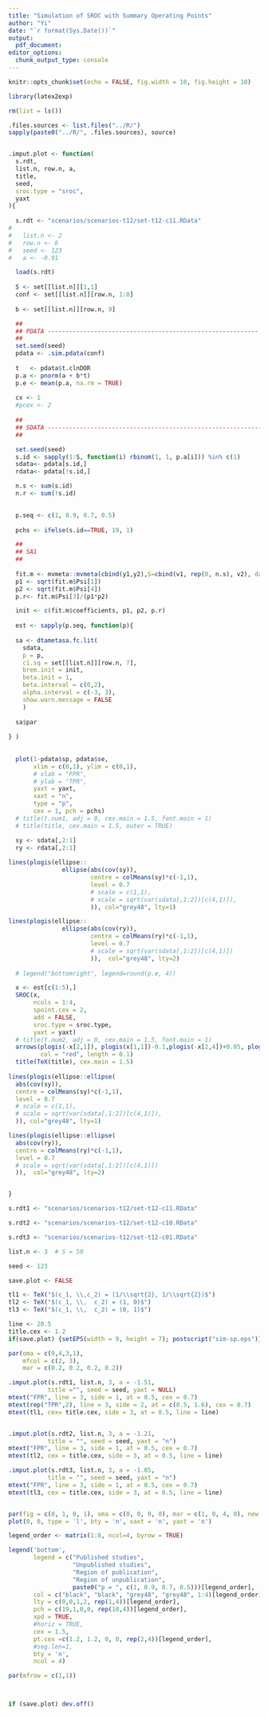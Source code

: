 ```yaml
---
title: "Simulation of SROC with Summary Operating Points"
author: "Yi"
date: "`r format(Sys.Date())`"
output:
  pdf_document:
editor_options:
  chunk_output_type: console
---
```



```r
knitr::opts_chunk$set(echo = FALSE, fig.width = 10, fig.height = 10)

library(latex2exp)

rm(list = ls())

.files.sources <- list.files("../R/")
sapply(paste0("../R/", .files.sources), source)


.imput.plot <- function(
  s.rdt,
  list.n, row.n, a,
  title, 
  seed,
  sroc.type = "sroc",
  yaxt
){
  
  s.rdt <- "scenarios/scenarios-t12/set-t12-c11.RData"
# 
#   list.n <- 2
#   row.n <- 6
#   seed <- 123
#   a <- -0.91

  load(s.rdt)
  
  S <- set[[list.n]][1,1]
  conf <- set[[list.n]][row.n, 1:8]
  
  b <- set[[list.n]][row.n, 9]

  ##
  ## PDATA -----------------------------------------------------------
  ##
  set.seed(seed)
  pdata <- .sim.pdata(conf)
  
  t   <- pdata$t.clnDOR
  p.a <- pnorm(a + b*t)
  p.e <- mean(p.a, na.rm = TRUE)
  
  cx <- 1
  #pcex <- 2
  
  ##
  ## SDATA ------------------------------------------------------------
  ##

  set.seed(seed)
  s.id <- sapply(1:S, function(i) rbinom(1, 1, p.a[i])) %in% c(1)
  sdata<- pdata[s.id,] 
  rdata<- pdata[!s.id,] 

  n.s <- sum(s.id)
  n.r <- sum(!s.id)
  

  p.seq <- c(1, 0.9, 0.7, 0.5)
  
  pchs <- ifelse(s.id==TRUE, 19, 1)

  ##
  ## SA1
  ##
  
  fit.m <- mvmeta::mvmeta(cbind(y1,y2),S=cbind(v1, rep(0, n.s), v2), data = sdata, method="ml")
  p1 <- sqrt(fit.m$Psi[1])
  p2 <- sqrt(fit.m$Psi[4])
  p.r<- fit.m$Psi[3]/(p1*p2)

  init <- c(fit.m$coefficients, p1, p2, p.r)
  
  est <- sapply(p.seq, function(p){
  
  sa <- dtametasa.fc.lit(
    sdata,
    p = p, 
    c1.sq = set[[list.n]][row.n, 7],
    brem.init = init,
    beta.init = 1, 
    beta.interval = c(0,2),
    alpha.interval = c(-3, 3),
    show.warn.message = FALSE
    )
  
  sa$par
  
} )
  
  
  plot(1-pdata$sp, pdata$se, 
       xlim = c(0,1), ylim = c(0,1),
       # xlab = "FPR",
       # ylab = "TPR",
       yaxt = yaxt,
       xaxt = "n",
       type = "p",
       cex = 1, pch = pchs)
  # title(t.num1, adj = 0, cex.main = 1.5, font.main = 1)
  # title(title, cex.main = 1.5, outer = TRUE)

  sy <- sdata[,2:1]
  ry <- rdata[,2:1]
  
lines(plogis(ellipse::
               ellipse(abs(cov(sy)),
                       centre = colMeans(sy)*c(-1,1),
                       level = 0.7
                       # scale = c(1,1), 
                       # scale = sqrt(var(sdata[,1:2])[c(4,1)]),
                       )), col="grey48", lty=1)

lines(plogis(ellipse::
               ellipse(abs(cov(ry)),
                       centre = colMeans(ry)*c(-1,1),
                       level = 0.7
                       # scale = sqrt(var(sdata[,1:2])[c(4,1)])
                       )),  col="grey48", lty=2)
  
  # legend("bottomright", legend=round(p.e, 4))

  x <- est[c(1:5),]
  SROC(x,
       ncols = 1:4,
       spoint.cex = 2,
       add = FALSE,
       sroc.type = sroc.type,
       yaxt = yaxt)
  # title(t.num2, adj = 0, cex.main = 1.5, font.main = 1)
  arrows(plogis(-x[2,1]), plogis(x[1,1])-0.1,plogis(-x[2,4])+0.05, plogis(x[1,4])-0.1, 
         col = "red", length = 0.1)
  title(TeX(title), cex.main = 1.5)
  
lines(plogis(ellipse::ellipse(
  abs(cov(sy)),
  centre = colMeans(sy)*c(-1,1),
  level = 0.7
  # scale = c(1,1), 
  # scale = sqrt(var(sdata[,1:2])[c(4,1)]),
  )), col="grey48", lty=1)

lines(plogis(ellipse::ellipse(
  abs(cov(ry)),
  centre = colMeans(ry)*c(-1,1),
  level = 0.7
  # scale = sqrt(var(sdata[,1:2])[c(4,1)])
  )),  col="grey48", lty=2)


}


```


```r
s.rdt1 <- "scenarios/scenarios-t12/set-t12-c11.RData"

s.rdt2 <- "scenarios/scenarios-t12/set-t12-c10.RData"

s.rdt3 <- "scenarios/scenarios-t12/set-t12-c01.RData"

list.n <- 3  # S = 50

```




```r

seed <- 123

save.plot <- FALSE

tl1 <- TeX("$(c_1, \\,c_2) = (1/\\sqrt{2}, 1/\\sqrt{2})$")
tl2 <- TeX("$(c_1, \\,  c_2) = (1, 0)$")
tl3 <- TeX("$(c_1, \\,  c_2) = (0, 1)$")

line <- 20.5
title.cex <- 1.2
if(save.plot) {setEPS(width = 9, height = 7); postscript("sim-sp.eps")}

par(oma = c(9,4,3,1),
    mfcol = c(2, 3), 
    mar = c(0.2, 0.2, 0.2, 0.2))

.imput.plot(s.rdt1, list.n, 3, a = -1.51, 
           title ="", seed = seed, yaxt = NULL)
mtext("FPR", line = 3, side = 1, at = 0.5, cex = 0.7)
mtext(rep("TPR",2), line = 3, side = 2, at = c(0.5, 1.6), cex = 0.7)
mtext(tl1, cex= title.cex, side = 3, at = 0.5, line = line)


.imput.plot(s.rdt2, list.n, 3, a = -1.21, 
           title = "", seed = seed, yaxt = "n")
mtext("FPR", line = 3, side = 1, at = 0.5, cex = 0.7)
mtext(tl2, cex = title.cex, side = 3, at = 0.5, line = line)

.imput.plot(s.rdt3, list.n, 3, a = -1.05, 
           title = "", seed = seed, yaxt = "n")
mtext("FPR", line = 3, side = 1, at = 0.5, cex = 0.7)
mtext(tl3, cex = title.cex, side = 3, at = 0.5, line = line)


par(fig = c(0, 1, 0, 1), oma = c(0, 0, 0, 0), mar = c(1, 0, 4, 0), new = TRUE)
plot(0, 0, type = 'l', bty = 'n', xaxt = 'n', yaxt = 'n')

legend_order <- matrix(1:8, ncol=4, byrow = TRUE)

legend('bottom',
       legend = c("Published studies", 
                  "Unpublished studies",
                  "Region of publication",
                  "Region of unpublication",
                  paste0("p = ", c(1, 0.9, 0.7, 0.5)))[legend_order], 
       col = c("black", "black", "grey48", "grey48", 1:4)[legend_order], 
       lty = c(0,0,1,2, rep(1,4))[legend_order],
       pch = c(19,1,0,0, rep(18,4))[legend_order],
       xpd = TRUE, 
       #horiz = TRUE, 
       cex = 1.5,
       pt.cex =c(1.2, 1.2, 0, 0, rep(2,4))[legend_order],
       #seg.len=1, 
       bty = 'n',
       ncol = 4)

par(mfrow = c(1,1))



if (save.plot) dev.off()
```

